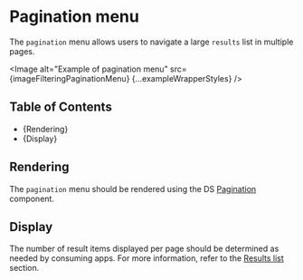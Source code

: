 


<Meta title="Style Guide/Filtering/Page Composition/Pagination menu" />

# Pagination menu

The `pagination` menu allows users to navigate a large `results` list in
multiple pages.

<Image
  alt="Example of pagination menu"
  src={imageFilteringPaginationMenu}
  {...exampleWrapperStyles}
/>

## Table of Contents

- {<Link href="#rendering" target="_self">Rendering</Link>}
- {<Link href="#display" target="_self">Display</Link>}

## Rendering

The `pagination` menu should be rendered using the DS
[Pagination](./?path=/docs/components-navigation-pagination--docs) component.

## Display

The number of result items displayed per page should be determined as needed by
consuming apps. For more information, refer to the [Results
list](?path=/docs/style-guide-filtering-page-composition-results-list--docs)
section.
